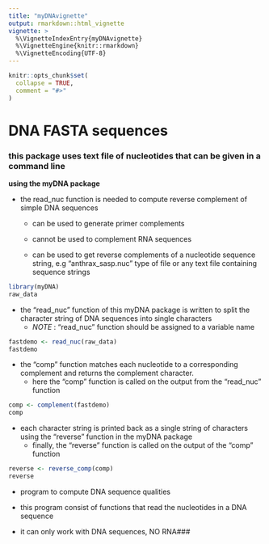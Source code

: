```yaml
---
title: "myDNAvignette"
output: rmarkdown::html_vignette
vignette: >
  %\VignetteIndexEntry{myDNAvignette}
  %\VignetteEngine{knitr::rmarkdown}
  %\VignetteEncoding{UTF-8}
---
```


```r
knitr::opts_chunk$set(
  collapse = TRUE,
  comment = "#>"
)
```
# DNA FASTA sequences 
### this package uses text file of nucleotides that can be given in a command line

**using the myDNA package**

* the read_nuc function is needed to compute reverse complement of simple DNA sequences

  + can be used to generate primer complements
  
  + cannot be used to complement RNA sequences
  
  + can be used to get reverse complements of a nucleotide sequence string, e.g
  "anthrax_sasp.nuc" type of file or any text file containing sequence strings

```r
library(myDNA)
raw_data
```


* the "read_nuc" function of this myDNA package is written to split the character string of DNA sequences into single characters
  + _NOTE_ : "read_nuc" function should be assigned to a variable name
  
```r
fastdemo <- read_nuc(raw_data)
fastdemo
```

* the "comp" function matches each nucleotide to a corresponding complement and returns the complement character.
  + here the "comp" function is called on the output from the "read_nuc" function

```r
comp <- complement(fastdemo)
comp
```

* each character string is printed back as a single string of characters using the "reverse" function in the myDNA package
  + finally, the "reverse" function is called on the output of the "comp" function

```r
reverse <- reverse_comp(comp)
reverse
```

* program to compute DNA sequence qualities

* this program consist of functions that read the nucleotides in a DNA sequence

* it can only work with DNA sequences, NO RNA###
